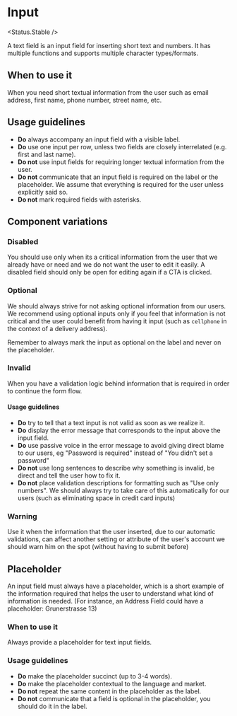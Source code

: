 
# Input

<Status.Stable />

A text field is an input field for inserting short text and numbers. It has
multiple functions and supports multiple character types/formats.

<Story id="forms-input--base" />

<Props of={Input} />

## When to use it

When you need short textual information from the user such as email address,
first name, phone number, street name, etc.

## Usage guidelines

- **Do** always accompany an input field with a visible label.
- **Do** use one input per row, unless two fields are closely interrelated
  (e.g. first and last name).
- **Do not** use input fields for requiring longer textual information from the
  user.
- **Do not** communicate that an input field is required on the label or the placeholder.
  We assume that everything is required for the user unless explicitly said so.
- **Do not** mark required fields with asterisks.

## Component variations

### Disabled

You should use only when its a critical information from the user that we
already have or need and we do not want the user to edit it easily. A disabled
field should only be open for editing again if a CTA is clicked.

<Story id="forms-input--disabled" />

### Optional

We should always strive for not asking optional information from our users. We
recommend using optional inputs only if you feel that information is not
critical and the user could benefit from having it input (such as `cellphone`
in the context of a delivery address).

Remember to always mark the input as optional on the label and never on the
placeholder.

<Story id="forms-input--optional" />

### Invalid

When you have a validation logic behind information that is required in
order to continue the form flow.

<Story id="forms-input--invalid" />

#### Usage guidelines

- **Do** try to tell that a text input is not valid as soon as we realize it.
- **Do** display the error message that corresponds to the input above the input field.
- **Do** use passive voice in the error message to avoid giving direct blame to
  our users, eg "Password is required" instead of "You didn't set a password"
- **Do not** use long sentences to describe why something is invalid, be direct
  and tell the user how to fix it.
- **Do not** place validation descriptions for formatting such as "Use only
  numbers". We should always try to take care of this automatically for our users
  (such as eliminating space in credit card inputs)

### Warning

Use it when the information that the user inserted, due to our automatic
validations, can affect another setting or attribute of the user's account we
should warn him on the spot (without having to submit before)

<Story id="forms-input--warning" />

## Placeholder

An input field must always have a placeholder, which is a short example of the
information required that helps the user to understand what kind of information
is needed. (For instance, an Address Field could have a placeholder:
Grunerstrasse 13)

### When to use it

Always provide a placeholder for text input fields.

### Usage guidelines

- **Do** make the placeholder succinct (up to 3-4 words).
- **Do** make the placeholder contextual to the language and market.
- **Do not** repeat the same content in the placeholder as the label.
- **Do not** communicate that a field is optional in the placeholder, you
  should do it in the label.
